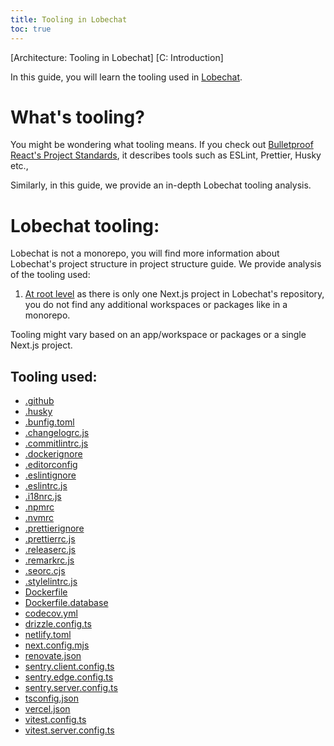 ```yaml
---
title: Tooling in Lobechat
toc: true
---
```


[Architecture: Tooling in Lobechat]
[C: Introduction]

In this guide, you will learn the tooling used in [Lobechat](https://github.com/lobehub/lobe-chat).

# What's tooling?
You might be wondering what tooling means. If you check out [Bulletproof React's Project Standards](https://github.com/alan2207/bulletproof-react/blob/master/docs/project-standards.md),
it describes tools such as ESLint, Prettier, Husky etc.,

Similarly, in this guide, we provide an in-depth Lobechat tooling analysis.

# Lobechat tooling:

Lobechat is not a monorepo, you will find more information about Lobechat's project structure in project 
structure guide. We provide analysis of the tooling used:
1. [At root level](https://github.com/lobehub/lobe-chat) as there is only one Next.js project in Lobechat's repository,
you do not find  any additional workspaces or packages like in a monorepo. 

Tooling might vary based on an app/workspace or packages or a single Next.js project.

## Tooling used:
- [.github](https://github.com/lobehub/lobe-chat/tree/main/.github)
- [.husky](https://github.com/lobehub/lobe-chat/tree/main/.husky)
- [.bunfig.toml](https://github.com/lobehub/lobe-chat/blob/main/.bunfig.toml)
- [.changelogrc.js](https://github.com/lobehub/lobe-chat/blob/main/.changelogrc.js)
- [.commitlintrc.js](https://github.com/lobehub/lobe-chat/blob/main/.commitlintrc.js)
- [.dockerignore](https://github.com/lobehub/lobe-chat/blob/main/.dockerignore)
- [.editorconfig](https://github.com/lobehub/lobe-chat/blob/main/.editorconfig)
- [.eslintignore](https://github.com/lobehub/lobe-chat/blob/main/.eslintignore)
- [.eslintrc.js](https://github.com/lobehub/lobe-chat/blob/main/.eslintrc.js)
- [.i18nrc.js](https://github.com/lobehub/lobe-chat/blob/main/.i18nrc.js)
- [.npmrc](https://github.com/lobehub/lobe-chat/blob/main/.npmrc)
- [.nvmrc](https://github.com/lobehub/lobe-chat/blob/main/.nvmrc)
- [.prettierignore](https://github.com/lobehub/lobe-chat/blob/main/.prettierignore)
- [.prettierrc.js](https://github.com/lobehub/lobe-chat/blob/main/.prettierrc.js)
- [.releaserc.js](https://github.com/lobehub/lobe-chat/blob/main/.releaserc.js)
- [.remarkrc.js](https://github.com/lobehub/lobe-chat/blob/main/.remarkrc.js)
- [.seorc.cjs](https://github.com/lobehub/lobe-chat/blob/main/.seorc.cjs)
- [.stylelintrc.js](https://github.com/lobehub/lobe-chat/blob/main/.stylelintrc.js)
- [Dockerfile](https://github.com/lobehub/lobe-chat/blob/main/Dockerfile)
- [Dockerfile.database](https://github.com/lobehub/lobe-chat/blob/main/Dockerfile.database)
- [codecov.yml](https://github.com/lobehub/lobe-chat/blob/main/codecov.yml)
- [drizzle.config.ts](https://github.com/lobehub/lobe-chat/blob/main/drizzle.config.ts)
- [netlify.toml](https://github.com/lobehub/lobe-chat/blob/main/netlify.toml)
- [next.config.mjs](https://github.com/lobehub/lobe-chat/blob/main/next.config.mjs)
- [renovate.json](https://github.com/lobehub/lobe-chat/blob/main/renovate.json)
- [sentry.client.config.ts](https://github.com/lobehub/lobe-chat/blob/main/sentry.client.config.ts)
- [sentry.edge.config.ts](https://github.com/lobehub/lobe-chat/blob/main/sentry.edge.config.ts)
- [sentry.server.config.ts](https://github.com/lobehub/lobe-chat/blob/main/sentry.server.config.ts)
- [tsconfig.json](https://github.com/lobehub/lobe-chat/blob/main/tsconfig.json)
- [vercel.json](https://github.com/lobehub/lobe-chat/blob/main/vercel.json)
- [vitest.config.ts](https://github.com/lobehub/lobe-chat/blob/main/vitest.config.ts)
- [vitest.server.config.ts](https://github.com/lobehub/lobe-chat/blob/main/vitest.server.config.ts)